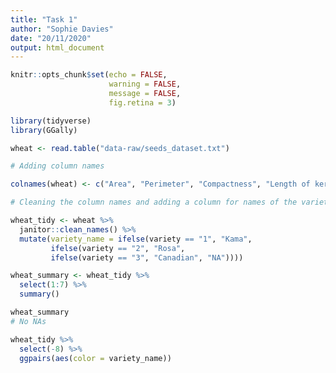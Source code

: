 ```yaml
---
title: "Task 1"
author: "Sophie Davies"
date: "20/11/2020"
output: html_document
---
```


```r
knitr::opts_chunk$set(echo = FALSE, 
                      warning = FALSE,
                      message = FALSE,
                      fig.retina = 3)
```

```r
library(tidyverse)
library(GGally)
```

<!-- Workshop Task Description -->

<!-- The Wheat Seeds Dataset contains measurements of seed kernels from different varieties of wheat: Kama (1), Rosa (2) and Canadian (3). High quality visualization of the internal kernel structure was detected using a soft X-ray technique and 7 measurements were taken which are in this order in the file: -->

<!-- Area. -->
<!-- Perimeter. -->
<!-- Compactness -->
<!-- Length of kernel. -->
<!-- Width of kernel. -->
<!-- Asymmetry coefficient. -->
<!-- Length of kernel groove. -->
<!-- Investigate whether these variables might be useful to classifiy the species. -->

```r
wheat <- read.table("data-raw/seeds_dataset.txt") 
```

```r
# Adding column names

colnames(wheat) <- c("Area", "Perimeter", "Compactness", "Length of kernel", "Width of kernel", "Asymmetry coefficient", "Length of kernel groove", "Variety")

# Cleaning the column names and adding a column for names of the variety

wheat_tidy <- wheat %>%
  janitor::clean_names() %>%
  mutate(variety_name = ifelse(variety == "1", "Kama",
         ifelse(variety == "2", "Rosa",
         ifelse(variety == "3", "Canadian", "NA"))))

```

```r

wheat_summary <- wheat_tidy %>%
  select(1:7) %>%
  summary()

wheat_summary 
# No NAs

wheat_tidy %>%
  select(-8) %>%
  ggpairs(aes(color = variety_name))


```
